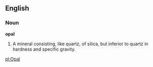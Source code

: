 ==English==

===Noun===

'''opal'''

#A mineral consisting, like quartz, of silica, but inferior to quartz in hardness and specific gravity.

[[pl:Opal]]
